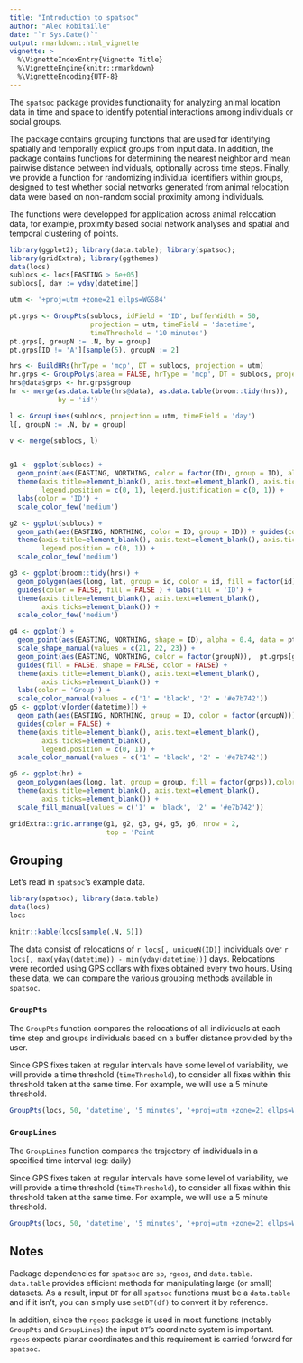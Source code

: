 ```yaml
---
title: "Introduction to spatsoc"
author: "Alec Robitaille"
date: "`r Sys.Date()`"
output: rmarkdown::html_vignette
vignette: >
  %\VignetteIndexEntry{Vignette Title}
  %\VignetteEngine{knitr::rmarkdown}
  %\VignetteEncoding{UTF-8}
---
```



The `spatsoc` package provides functionality for analyzing animal location data in time and space to identify potential interactions among individuals or social groups. 

The package contains grouping functions that are used for identifying spatially and temporally explicit groups from input data. In addition, the package contains functions for determining the nearest neighbor and mean pairwise distance between individuals, optionally across time steps. Finally, we provide a function for randomizing individual identifiers within groups, designed to test whether social networks generated from animal relocation data were based on non-random social proximity among individuals.

The functions were developped for application across animal relocation data, for example, proximity based social network analyses and spatial and temporal clustering of points. 

```r
library(ggplot2); library(data.table); library(spatsoc); 
library(gridExtra); library(ggthemes)
data(locs)
sublocs <- locs[EASTING > 6e+05]
sublocs[, day := yday(datetime)]

utm <- '+proj=utm +zone=21 ellps=WGS84'

pt.grps <- GroupPts(sublocs, idField = 'ID', bufferWidth = 50, 
                    projection = utm, timeField = 'datetime', 
                    timeThreshold = '10 minutes')
pt.grps[, groupN := .N, by = group]
pt.grps[ID != 'A'][sample(5), groupN := 2]

hrs <- BuildHRs(hrType = 'mcp', DT = sublocs, projection = utm)
hr.grps <- GroupPolys(area = FALSE, hrType = 'mcp', DT = sublocs, projection = utm)
hrs@data$grps <- hr.grps$group
hr <- merge(as.data.table(hrs@data), as.data.table(broom::tidy(hrs)),
            by = 'id')

l <- GroupLines(sublocs, projection = utm, timeField = 'day')
l[, groupN := .N, by = group]

v <- merge(sublocs, l)


g1 <- ggplot(sublocs) + 
  geom_point(aes(EASTING, NORTHING, color = factor(ID), group = ID), alpha = 0.5) + 
  theme(axis.title=element_blank(), axis.text=element_blank(), axis.ticks=element_blank(), 
        legend.position = c(0, 1), legend.justification = c(0, 1)) + 
  labs(color = 'ID') + 
  scale_color_few('medium')

g2 <- ggplot(sublocs) + 
  geom_path(aes(EASTING, NORTHING, color = ID, group = ID)) + guides(color = FALSE) +
  theme(axis.title=element_blank(), axis.text=element_blank(), axis.ticks=element_blank(), 
        legend.position = c(0, 1)) + 
  scale_color_few('medium')

g3 <- ggplot(broom::tidy(hrs)) + 
  geom_polygon(aes(long, lat, group = id, color = id, fill = factor(id)), alpha = 0.4) + 
  guides(color = FALSE, fill = FALSE ) + labs(fill = 'ID') + 
  theme(axis.title=element_blank(), axis.text=element_blank(), 
        axis.ticks=element_blank()) + 
  scale_color_few('medium')

g4 <- ggplot() + 
  geom_point(aes(EASTING, NORTHING, shape = ID), alpha = 0.4, data = pt.grps) + 
  scale_shape_manual(values = c(21, 22, 23)) + 
  geom_point(aes(EASTING, NORTHING, color = factor(groupN)),  pt.grps[groupN > 1]) + 
  guides(fill = FALSE, shape = FALSE, color = FALSE) + 
  theme(axis.title=element_blank(), axis.text=element_blank(), 
        axis.ticks=element_blank()) + 
  labs(color = 'Group') + 
  scale_color_manual(values = c('1' = 'black', '2' = '#e7b742'))
g5 <- ggplot(v[order(datetime)]) + 
  geom_path(aes(EASTING, NORTHING, group = ID, color = factor(groupN))) +
  guides(color = FALSE) +
  theme(axis.title=element_blank(), axis.text=element_blank(), 
        axis.ticks=element_blank(),
        legend.position = c(0, 1)) + 
  scale_color_manual(values = c('1' = 'black', '2' = '#e7b742'))

g6 <- ggplot(hr) + 
  geom_polygon(aes(long, lat, group = group, fill = factor(grps)),color = 'grey') + labs(fill = 'Group', color = 'ID')  + guides(fill = FALSE, color = FALSE) + 
  theme(axis.title=element_blank(), axis.text=element_blank(), 
        axis.ticks=element_blank()) + 
  scale_fill_manual(values = c('1' = 'black', '2' = '#e7b742'))

gridExtra::grid.arrange(g1, g2, g3, g4, g5, g6, nrow = 2, 
                        top = 'Point                                                       Line                                                       Polygon')

```


<!-- ## Functions -->
<!-- * Grouping  -->
<!--     * `GroupPts`   -->
<!--     * `GroupLines`   -->
<!--     * `GroupHRs` / `GroupPolys`  -->
<!--     * `GroupClusters`  -->
<!--     * `CalcCentroids` -->
<!--     * `GroupTime` -->

<!-- * Mean pairwise distance -->
<!--     * `PairwiseDist` -->

<!-- * Nearest neighbor -->
<!--     * `Nearest` -->

<!-- * Randomization of IDs within groups -->
<!--     * `Randomizations` -->

<!-- * Helper functions -->
<!--     * `BuildPts` -->
<!--     * `BuildLines` -->
<!--     * `BuildHRs` -->
<!--     * `BuildClusters` -->

## Grouping
Let's read in `spatsoc`'s example data.

```r
library(spatsoc); library(data.table)
data(locs)
locs
```
```r
knitr::kable(locs[sample(.N, 5)])
```

<!-- note this input/example data is just for now.. -->
The data consist of relocations of `r locs[, uniqueN(ID)]` individuals over `r locs[, max(yday(datetime)) - min(yday(datetime))]` days. Relocations were recorded using GPS collars with fixes obtained every two hours. Using these data, we can compare the various grouping methods available in `spatsoc`.

### `GroupPts`
The `GroupPts` function compares the relocations of all individuals at each time step and groups individuals based on a buffer distance provided by the user. 

Since GPS fixes taken at regular intervals have some level of variability, we will provide a time threshold (`timeThreshold`), to consider all fixes within this threshold taken at the same time. For example, we will use a 5 minute threshold. 

```r
GroupPts(locs, 50, 'datetime', '5 minutes', '+proj=utm +zone=21 ellps=WGS84', c('EASTING', 'NORTHING'), 'ID')

```

### `GroupLines`
The `GroupLines` function compares the trajectory of individuals in a specified time interval (eg: daily)

Since GPS fixes taken at regular intervals have some level of variability, we will provide a time threshold (`timeThreshold`), to consider all fixes within this threshold taken at the same time. For example, we will use a 5 minute threshold. 

```r
GroupPts(locs, 50, 'datetime', '5 minutes', '+proj=utm +zone=21 ellps=WGS84', c('EASTING', 'NORTHING'), 'ID')

```



## Notes
Package dependencies for `spatsoc` are <!-- list all and note details --> `sp`, `rgeos`, and `data.table`. `data.table` provides efficient methods for manipulating large (or small) datasets. As a result, input `DT` for all `spatsoc` functions must be a `data.table` and if it isn't, you can simply use `setDT(df)` to convert it by reference. 

In addition, since the `rgeos` package is used in most functions (notably `GroupPts` and `GroupLines`) the input `DT`'s coordinate system is important. `rgeos` expects planar coordinates and this requirement is carried forward for `spatsoc`. 
